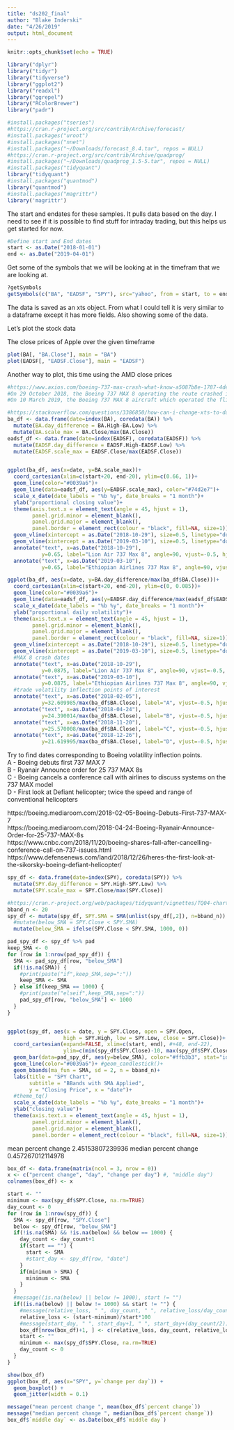 ```yaml
---
title: "ds202_final"
author: "Blake Inderski"
date: "4/26/2019"
output: html_document
---
```


```r
knitr::opts_chunk$set(echo = TRUE)
```

```r
library("dplyr")
library("tidyr")
library("tidyverse")
library("ggplot2")
library("readxl")
library("ggrepel")
library("RColorBrewer")
library("padr")

#install.packages("tseries")
#https://cran.r-project.org/src/contrib/Archive/forecast/
#install.packages("uroot")
#install.packages("nnet")
#install.packages("~/Downloads/forecast_8.4.tar", repos = NULL)
#https://cran.r-project.org/src/contrib/Archive/quadprog/
#install.packages("~/Downloads/quadprog_1.5-5.tar", repos = NULL)
#install.packages("tidyquant")
library("tidyquant")
#install.packages("quantmod")
library("quantmod")
#install.packages("magrittr")
library('magrittr')
```

The start and endates for these samples. It pulls data based on the day. I need to see if it is possible to find stuff for intraday trading, but this helps us get started for now. 


```r
#Define start and End dates
start <- as.Date("2018-01-01")
end <- as.Date("2019-04-01")
```

Get some of the symbols that we will be looking at in the timefram that we are looking at. 

```r
?getSymbols
getSymbols(c("BA", "EADSF", "SPY"), src="yahoo", from = start, to = end)
```


The data is saved as an xts object. From what I could tell it is very similar to a dataframe except it has more fields. Also showing some of the data.


Let's plot the stock data

The close prices of Apple over the given timeframe
```r
plot(BA[, "BA.Close"], main = "BA")
plot(EADSF[, "EADSF.Close"], main = "EADSF")
```

Another way to plot, this time using the AMD close prices
```r
#https://www.axios.com/boeing-737-max-crash-what-know-a5087b8e-1787-4de5-bece-d1350d5695cf.html
#On 29 October 2018, the Boeing 737 MAX 8 operating the route crashed into the Java Sea 12 minutes after takeoff, killing all 189 passengers and crew.
#On 10 March 2019, the Boeing 737 MAX 8 aircraft which operated the flight crashed near the town of Bishoftu six minutes after takeoff, killing all 157 people aboard.

#https://stackoverflow.com/questions/3386850/how-can-i-change-xts-to-data-frame-and-keep-index
ba_df <- data.frame(date=index(BA), coredata(BA)) %>% 
  mutate(BA.day_difference = BA.High-BA.Low) %>%
  mutate(BA.scale_max = BA.Close/max(BA.Close))
eadsf_df <- data.frame(date=index(EADSF), coredata(EADSF)) %>% 
  mutate(EADSF.day_difference = EADSF.High-EADSF.Low) %>%
  mutate(EADSF.scale_max = EADSF.Close/max(EADSF.Close))


ggplot(ba_df, aes(x=date, y=BA.scale_max))+
  coord_cartesian(xlim=c(start+20, end-20), ylim=c(0.66, 1))+
  geom_line(color="#0039a6")+
  geom_line(data=eadsf_df, aes(y=EADSF.scale_max), color="#74d2e7")+
  scale_x_date(date_labels = "%b %y", date_breaks = "1 month")+
  ylab("proportional closing value")+
  theme(axis.text.x = element_text(angle = 45, hjust = 1),
        panel.grid.minor = element_blank(),
        panel.grid.major = element_blank(),
        panel.border = element_rect(colour = "black", fill=NA, size=1))+
  geom_vline(xintercept = as.Date("2018-10-29"), size=0.5, linetype="dotted")+
  geom_vline(xintercept = as.Date("2019-03-10"), size=0.5, linetype="dotted")+
  annotate("text", x=as.Date("2018-10-29"), 
           y=0.65, label="Lion Air 737 Max 8", angle=90, vjust=-0.5, hjust=0, size=3)+
  annotate("text", x=as.Date("2019-03-10"), 
           y=0.65, label="Ethiopian Airlines 737 Max 8", angle=90, vjust=-0.5, hjust=0, size=3)

ggplot(ba_df, aes(x=date, y=BA.day_difference/max(ba_df$BA.Close)))+
  coord_cartesian(xlim=c(start+20, end-20), ylim=c(0, 0.085))+
  geom_line(color="#0039a6")+
  geom_line(data=eadsf_df, aes(y=EADSF.day_difference/max(eadsf_df$EADSF.Close)), color="#74d2e7")+
  scale_x_date(date_labels = "%b %y", date_breaks = "1 month")+
  ylab("proportional daily volatility")+
  theme(axis.text.x = element_text(angle = 45, hjust = 1),
        panel.grid.minor = element_blank(),
        panel.grid.major = element_blank(),
        panel.border = element_rect(colour = "black", fill=NA, size=1))+
  geom_vline(xintercept = as.Date("2018-10-29"), size=0.5, linetype="dotted")+
  geom_vline(xintercept = as.Date("2019-03-10"), size=0.5, linetype="dotted")+
  #MAX 8 crash dates
  annotate("text", x=as.Date("2018-10-29"), 
           y=0.0875, label="Lion Air 737 Max 8", angle=90, vjust=-0.5, hjust=1, size=3)+
  annotate("text", x=as.Date("2019-03-10"), 
           y=0.0875, label="Ethiopian Airlines 737 Max 8", angle=90, vjust=-0.5, hjust=1, size=3)+
  #trade volatility inflection points of interest
  annotate("text", x=as.Date("2018-02-05"), 
           y=32.609985/max(ba_df$BA.Close), label="A", vjust=-0.5, hjust=0.5, size=3)+
  annotate("text", x=as.Date("2018-04-24"), 
           y=24.390014/max(ba_df$BA.Close), label="B", vjust=-0.5, hjust=0.5, size=3)+
  annotate("text", x=as.Date("2018-11-20"), 
           y=25.570008/max(ba_df$BA.Close), label="C", vjust=-0.5, hjust=0.5, size=3)+
  annotate("text", x=as.Date("2018-12-26"), 
           y=21.619995/max(ba_df$BA.Close), label="D", vjust=-0.5, hjust=0.5, size=3)
```

Try to find dates corresponding to Boeing volatility inflection points.<br/>
A - Boeing debuts first 737 MAX 7<br/>
B - Ryanair Announce order for 25 737 MAX 8s<br/>
C - Boeing cancels a conference call with airlines to discuss systems on the 737 MAX model<br/>
D - First look at Defiant helicopter; twice the speed and range of conventional helicopters<br/>

https://boeing.mediaroom.com/2018-02-05-Boeing-Debuts-First-737-MAX-7<br/>
https://boeing.mediaroom.com/2018-04-24-Boeing-Ryanair-Announce-Order-for-25-737-MAX-8s<br/>
https://www.cnbc.com/2018/11/20/boeing-shares-fall-after-cancelling-conference-call-on-737-issues.html<br/>
https://www.defensenews.com/land/2018/12/26/heres-the-first-look-at-the-sikorsky-boeing-defiant-helicopter/<br/>


```r
spy_df <- data.frame(date=index(SPY), coredata(SPY)) %>% 
  mutate(SPY.day_difference = SPY.High-SPY.Low) %>%
  mutate(SPY.scale_max = SPY.Close/max(SPY.Close))

#https://cran.r-project.org/web/packages/tidyquant/vignettes/TQ04-charting-with-tidyquant.html
bband_n <- 20
spy_df <- mutate(spy_df, SPY.SMA = SMA(unlist(spy_df[,2]), n=bband_n)) %>% 
  #mutate(below_SMA = SPY.Close < SPY.SMA)
  mutate(below_SMA = ifelse(SPY.Close < SPY.SMA, 1000, 0))

pad_spy_df <- spy_df %>% pad
keep_SMA <- 0
for (row in 1:nrow(pad_spy_df)) {
  SMA <- pad_spy_df[row, "below_SMA"]
  if(!is.na(SMA)) {
    #print(paste("if",keep_SMA,sep=":"))
    keep_SMA <- SMA
  } else if(keep_SMA == 1000) {
    #print(paste("elseif",keep_SMA,sep=":"))
    pad_spy_df[row, "below_SMA"] <- 1000
  }
}


ggplot(spy_df, aes(x = date, y = SPY.Close, open = SPY.Open, 
                  high = SPY.High, low = SPY.Low, close = SPY.Close))+
  coord_cartesian(expand=FALSE, xlim=c(start, end), #+48, end-22),
                  ylim=c(min(spy_df$SPY.Close)-10, max(spy_df$SPY.Close)+30))+
  geom_bar(data=pad_spy_df, aes(y=below_SMA), color="#ffb3b3", stat="identity", width=1)+
  geom_line(color="#0039a6")+ #geom_candlestick()+
  geom_bbands(ma_fun = SMA, sd = 2, n = bband_n)+
  labs(title = "SPY Chart", 
       subtitle = "BBands with SMA Applied", 
       y = "Closing Price", x = "date")+ 
  #theme_tq()
  scale_x_date(date_labels = "%b %y", date_breaks = "1 month")+
  ylab("closing value")+
  theme(axis.text.x = element_text(angle = 45, hjust = 1),
        panel.grid.minor = element_blank(),
        panel.grid.major = element_blank(),
        panel.border = element_rect(colour = "black", fill=NA, size=1))
```

mean percent change 2.45153807239936
median percent change 0.457267012114978

```r
box_df <- data.frame(matrix(ncol = 3, nrow = 0))
x <- c("percent change", "day", "change per day") #, "middle day")
colnames(box_df) <- x

start <- ""
minimum <- max(spy_df$SPY.Close, na.rm=TRUE)
day_count <- 0
for (row in 1:nrow(spy_df)) {
  SMA <- spy_df[row, "SPY.Close"]
  below <- spy_df[row, "below_SMA"]
  if(!is.na(SMA) && !is.na(below) && below == 1000) {
    day_count <- day_count+1
    if(start == "") {
      start <- SMA
      #start_day <- spy_df[row, "date"]
    }
    if(minimum > SMA) {
      minimum <- SMA
    }
  }
  #message((is.na(below) || below != 1000), start != "")
  if((is.na(below) || below != 1000) && start != "") {
    #message(relative_loss, " ", day_count, " ", relative_loss/day_count)
    relative_loss <- (start-minimum)/start*100
    #message(start_day, " ", start_day+1, " ", start_day+(day_count/2))
    box_df[nrow(box_df)+1, ] <- c(relative_loss, day_count, relative_loss/day_count) #, start_day+(day_count/2))
    start <- ""
    minimum <- max(spy_df$SPY.Close, na.rm=TRUE)
    day_count <- 0
  }
}

show(box_df)
ggplot(box_df, aes(x="SPY", y=`change per day`)) + 
  geom_boxplot() + 
  geom_jitter(width = 0.1)

message("mean percent change ", mean(box_df$`percent change`))
message("median percent change ", median(box_df$`percent change`))
box_df$`middle day` <- as.Date(box_df$`middle day`)
```


